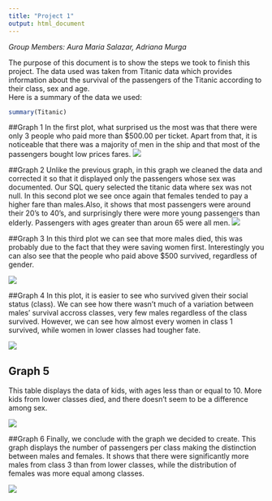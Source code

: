 ```yaml
---
title: "Project 1"
output: html_document
---
```

_Group Members: Aura Maria Salazar, Adriana Murga_

The purpose of this document is to show the steps we took to finish this project. The data used was taken from Titanic data which provides information about the survival of the passengers of the Titanic according to their class, sex and age.  
Here is a summary of the data we used: 
```r
summary(Titanic)
```



##Graph 1
In the first plot, what surprised us the most was that there were only 3 people who paid more than $500.00 per ticket. Apart from that, it is noticeable that there was a majority of men in the ship and that most of the passengers bought low prices fares. 
![](Graph1.png)

##Graph 2
Unlike the previous graph, in this graph we cleaned the data and corrected it so that it displayed only the passengers whose sex was documented. Our SQL query selected the titanic data where sex was not null. In this second plot we see once again that females tended to pay a higher fare than males.Also, it shows that most passengers were around their 20's to 40's, and surprisingly there were more young passengers than elderly. Passengers with ages greater than aroun 65 were all men. 
![](./Graph2.png)

##Graph 3
In this third plot we can see that more males died, this was probably due to the fact that they were saving women first. Interestingly you can also see that the people who paid above $500 survived, regardless of gender. 

![](./Graph3.png)

##Graph 4
In this plot, it is easier to see who survived given their social status (class). We can see how there wasn't much of a variation between males' survival accross classes, very few males regardless of the class survived. However, we can see how almost every women in class 1 survived, while women in lower classes had tougher fate.

![](./Graph4.png)

## Graph 5
This table displays the data of kids, with ages less than or equal to 10. More kids from lower classes died, and there doesn't seem to be a difference among sex. 

![](./Graph5.png)

##Graph 6
Finally, we conclude with the graph we decided to create. This graph displays the number of passengers per class making the distinction between males and females. It shows that there were significantly more males from class 3 than from lower classes, while the distribution of females was more equal among classes. 

![](./Graph6.png)